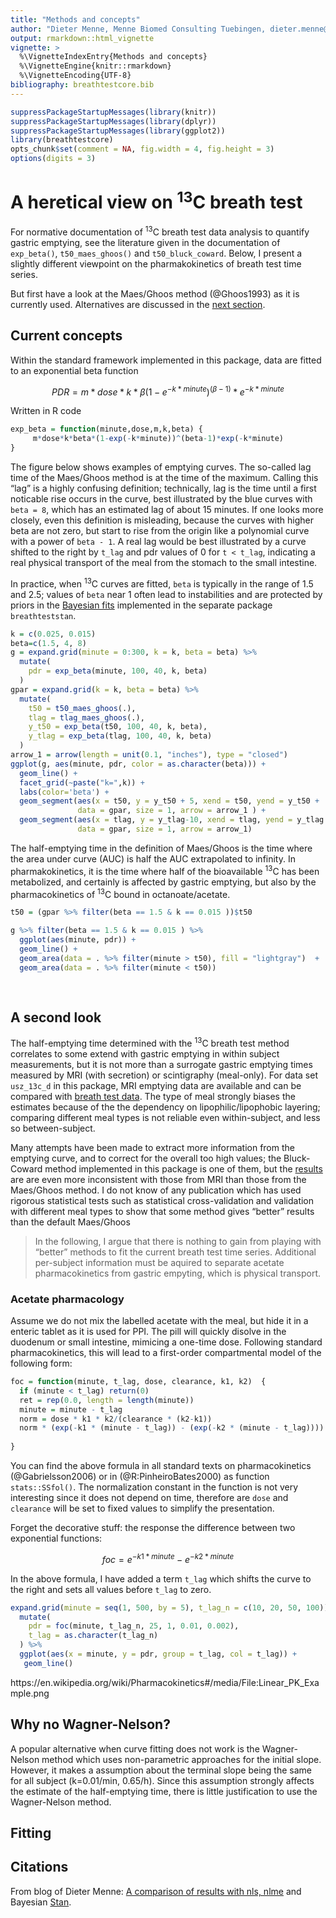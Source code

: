 ```yaml
---
title: "Methods and concepts"
author: "Dieter Menne, Menne Biomed Consulting Tuebingen, dieter.menne@menne-biomed.de"
output: rmarkdown::html_vignette
vignette: >
  %\VignetteIndexEntry{Methods and concepts} 
  %\VignetteEngine{knitr::rmarkdown}
  %\VignetteEncoding{UTF-8}
bibliography: breathtestcore.bib
---
```



```r
suppressPackageStartupMessages(library(knitr))
suppressPackageStartupMessages(library(dplyr))
suppressPackageStartupMessages(library(ggplot2))
library(breathtestcore)
opts_chunk$set(comment = NA, fig.width = 4, fig.height = 3)
options(digits = 3)
```


# A heretical view on <sup>13</sup>C breath test 

For normative documentation of <sup>13</sup>C breath test data analysis to quantify  gastric emptying, see the literature given in the documentation of `exp_beta()`, `t50_maes_ghoos()` and `t50_bluck_coward`. Below, I present a slightly different viewpoint on the pharmakokinetics of breath test time series.

But first have a look at the Maes/Ghoos method (@Ghoos1993) as it is currently used. Alternatives are discussed  in the [next section](#secondlook).

## Current concepts

Within the standard framework implemented in this package, data are fitted to an exponential beta function

$${PDR} = m*{dose}*k*\beta(1-e^{-k*minute})^{(\beta - 1)}*e^{-k*minute}$$

Written in R code

```r
exp_beta = function(minute,dose,m,k,beta) {
     m*dose*k*beta*(1-exp(-k*minute))^(beta-1)*exp(-k*minute)
}
```

The figure below shows examples of emptying curves. The so-called lag time of the Maes/Ghoos method is at the time of the maximum. Calling this "lag" is a highly confusing definition; technically, lag is the time until a first noticable rise occurs in the curve, best illustrated by the blue curves with `beta = 8`, which has an estimated lag of about 15 minutes. If one looks more closely, even this definition is misleading, because the curves with higher beta are not zero, but start to rise from the origin like a polynomial curve with a power of `beta - 1`. A real lag would be best illustrated by a curve shifted to the right by `t_lag` and pdr values of 0 for `t < t_lag`, indicating a real physical transport of the meal from the stomach to the small intestine. 

In practice, when <sup>13</sup>C curves are fitted, `beta` is typically in the range of 1.5 and 2.5; values of `beta` near 1 often lead to instabilities and are protected by priors in the [Bayesian fits](`breathteststan::stan_fit()`) implemented in the separate package `breathteststan`.


```r
k = c(0.025, 0.015)
beta=c(1.5, 4, 8)
g = expand.grid(minute = 0:300, k = k, beta = beta) %>% 
  mutate(
    pdr = exp_beta(minute, 100, 40, k, beta)
  )
gpar = expand.grid(k = k, beta = beta) %>% 
  mutate(
    t50 = t50_maes_ghoos(.),
    tlag = tlag_maes_ghoos(.),
    y_t50 = exp_beta(t50, 100, 40, k, beta),
    y_tlag = exp_beta(tlag, 100, 40, k, beta)
  )
arrow_1 = arrow(length = unit(0.1, "inches"), type = "closed")
ggplot(g, aes(minute, pdr, color = as.character(beta))) + 
  geom_line() + 
  facet_grid(~paste("k=",k)) + 
  labs(color='beta') + 
  geom_segment(aes(x = t50, y = y_t50 + 5, xend = t50, yend = y_t50 + .3), 
               data = gpar, size = 1, arrow = arrow_1 ) +
  geom_segment(aes(x = tlag, y = y_tlag-10, xend = tlag, yend = y_tlag - .3), 
               data = gpar, size = 1, arrow = arrow_1) 
```

The half-emptying time in the definition of Maes/Ghoos is the time where the area under curve (AUC) is half the AUC extrapolated to infinity. In pharmakokinetics, it is the time where half of the bioavailable <sup>13</sup>C has been metabolized, and certainly is affected by gastric emptying, but also by the pharmacokinetics of <sup>13</sup>C bound in octanoate/acetate.


```r
t50 = (gpar %>% filter(beta == 1.5 & k == 0.015 ))$t50

g %>% filter(beta == 1.5 & k == 0.015 ) %>% 
  ggplot(aes(minute, pdr)) +
  geom_line() +
  geom_area(data = . %>% filter(minute > t50), fill = "lightgray")  +
  geom_area(data = . %>% filter(minute < t50)) 
  
  
```


## A second look {#secondlook}

The half-emptying time determined with the <sup>13</sup>C breath test method correlates to some extend with gastric emptying in within subject measurements, but it is not more than a surrogate gastric emptying times measured by MRI (with secretion) or scintigraphy (meal-only). For data set `usz_13c_d` in this package, MRI emptying data are available and can be compared with [breath test data](https://dmenne.github.io/breathtestcore/reference/usz_13c_d.html#examples). The type of meal strongly biases the estimates because of the the dependency on lipophilic/lipophobic layering; comparing different meal types is not reliable even within-subject, and less so between-subject.

Many attempts have been made to extract more information from the emptying curve, and to correct for the overall too high values; the Bluck-Coward method implemented in this package is one of them, but the [results](https://dmenne.github.io/breathtestcore/reference/usz_13c_d.html#examples) are are even more inconsistent with those from MRI than those from the Maes/Ghoos method. I do not know of any publication which has used rigorous statistical tests such as statistical cross-validation and validation with different meal types to show that some method gives "better" results than the default Maes/Ghoos   

> In the following, I argue that there is nothing to gain from playing with "better" methods to fit the current breath test time series. Additional per-subject information must be aquired to separate acetate pharmacokinetics from gastric empyting, which is physical transport.

### Acetate pharmacology

Assume we do not mix the labelled acetate with the meal, but hide it in a enteric tablet as it is used for PPI. The pill will quickly disolve in the duodenum or small intestine, mimicing a one-time dose. Following standard pharmacokinetics, this will lead to a first-order compartmental model of the following form:

```r
foc = function(minute, t_lag, dose, clearance, k1, k2)  {
  if (minute < t_lag) return(0)
  ret = rep(0.0, length = length(minute))
  minute = minute - t_lag
  norm = dose * k1 * k2/(clearance * (k2-k1)) 
  norm * (exp(-k1 * (minute - t_lag)) - (exp(-k2 * (minute - t_lag))))
  
}
```

You can find the above formula in all standard texts on pharmacokinetics (@Gabrielsson2006) or in (@R:PinheiroBates2000) as function `stats::SSfol()`. The normalization constant in the function is not very interesting since it does not depend on time, therefore are `dose` and `clearance` will be set to fixed values to simplify the presentation. 

Forget the decorative stuff: the response the difference between two exponential functions:

$${foc} =  e^{-k1 * {minute}} - e^{-k2 * {minute}}$$

In the above formula, I have added a term `t_lag` which shifts the curve to the right and sets all values before `t_lag` to zero. 


```r
expand.grid(minute = seq(1, 500, by = 5), t_lag_n = c(10, 20, 50, 100)) %>% 
  mutate(
    pdr = foc(minute, t_lag_n, 25, 1, 0.01, 0.002),
    t_lag = as.character(t_lag_n)
  ) %>% 
  ggplot(aes(x = minute, y = pdr, group = t_lag, col = t_lag)) +
   geom_line()
```



https://en.wikipedia.org/wiki/Pharmacokinetics#/media/File:Linear_PK_Example.png

## Why no Wagner-Nelson?

A popular alternative when curve fitting does not work is the Wagner-Nelson method which uses non-parametric approaches for the initial slope. However, it makes a assumption about the terminal slope being the same for all subject (k=0.01/min, 0.65/h). Since this assumption strongly affects the estimate of the half-emptying time, there is little justification to use the Wagner-Nelson method.

## Fitting


## Citations

From blog of Dieter Menne: [A comparison of results with nls, nlme](http://menne-biomed.de/blog/breath-test-stan) and Bayesian [Stan](http://www.mc-stan.org).
